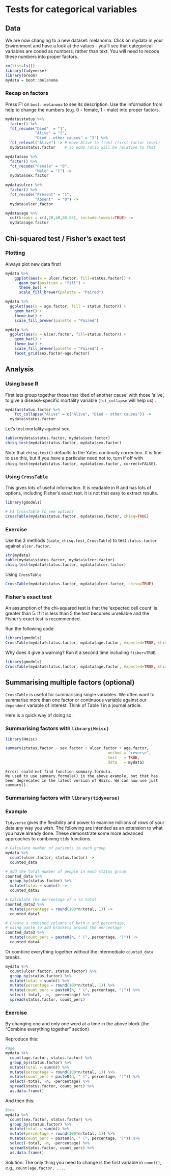 # Tests for categorical variables

## Data
We are now changing to a new dataset: melanoma. Click on mydata in your Environment and have a look at the values - you'll see that categorical variables are coded as numbers, rather than text. You will need to recode these numbers into proper factors. 

```r

rm(list=ls())
library(tidyverse)
library(broom)
mydata = boot::melanoma

```

### Recap on factors

Press F1 on `boot::melanoma` to see its description. Use the information from help to change the numbers (e.g. 0 - female, 1 - male) into proper factors.

```r

mydata$status %>% 
  factor() %>% 
  fct_recode("Died"  = "1",
             "Alive" = "2",
             "Died - other causes" = "3") %>% 
  fct_relevel("Alive") -> # move Alive to front (first factor level) 
  mydata$status.factor    # so odds ratio will be relative to that

mydata$sex %>% 
  factor() %>% 
  fct_recode("Female" = "0",
             "Male" = "1") ->
  mydata$sex.factor
  
mydata$ulcer %>% 
  factor() %>% 
  fct_recode("Present" = "1",
             "Absent"  = "0") -> 
  mydata$ulcer.factor

mydata$age %>% 
  cut(breaks = c(4,20,40,60,95), include.lowest=TRUE) ->
  mydata$age.factor


```


## Chi-squared test / Fisher's exact test

### Plotting
Always plot new data first!

```r
mydata %>% 
	ggplot(aes(x = ulcer.factor, fill=status.factor)) + 
	  geom_bar(position = "fill") +
	  theme_bw() +
	  scale_fill_brewer(palette = "Paired")
```

```r
mydata %>% 
  ggplot(aes(x = age.factor, fill = status.factor)) +
    geom_bar() +
    theme_bw() +
    scale_fill_brewer(palette = "Paired")
```

```r
mydata %>% 
  ggplot(aes(x = ulcer.factor, fill=status.factor)) + 
    geom_bar() +
    theme_bw() +
    scale_fill_brewer(palette = "Paired") +
    facet_grid(sex.factor~age.factor)
```

## Analysis

### Using base R

First lets group together those that 'died of another cause' with those 'alive', to give a disease-specific mortality variable (`fct_collapse` will help us) . 
```r
mydata$status.factor %>%  
	fct_collapse("Alive" = c("Alive", "Died - other causes")) ->
  mydata$status.factor
```

Let's test mortality against sex.

```r
table(mydata$status.factor, mydata$sex.factor)
chisq.test(mydata$status.factor, mydata$sex.factor)
```

Note that `chisq.test()` defaults to the Yates continuity correction. It is fine to use this, but if you have a particular need not to, turn if off with `chisq.test(mydata$status.factor, mydata$sex.factor, correct=FALSE)`.

### Using `CrossTable`
This gives lots of useful information. It is readable in R and has lots of options, including Fisher's exact test. It is not that easy to extract results. 
\newpage
```r
library(gmodels)

# F1 CrossTable to see options
CrossTable(mydata$status.factor, mydata$sex.factor, chisq=TRUE)
```

### Exercise
Use the 3 methods (`table`, `chisq.test`, `CrossTable`) to test `status.factor` against `ulcer.factor`. 

```r
str(mydata)
table(mydata$status.factor, mydata$ulcer.factor)
chisq.test(mydata$status.factor, mydata$ulcer.factor)
```

Using `CrossTable`
```r

CrossTable(mydata$status.factor, mydata$ulcer.factor, chisq=TRUE)

```

### Fisher's exact test

An assumption of the chi-squared test is that the 'expected cell count' is greater than 5. If it is less than 5 the test becomes unreliable and the Fisher's exact test is recommended. 

Run the following code. 

```r

library(gmodels)
CrossTable(mydata$status.factor, mydata$age.factor, expected=TRUE, chisq=TRUE)

```

Why does it give a warning? Run it a second time including `fisher=TRUE`. 


```r

library(gmodels)
CrossTable(mydata$status.factor, mydata$age.factor, expected=TRUE, chisq=TRUE)

```


## Summarising multiple factors (optional)
`CrossTable` is useful for summarising single variables. We often want to summarise more than one factor or continuous variable against our `dependent` variable of interest. Think of Table 1 in a journal article. 

Here is a quick way of doing so:

### Summarising factors with `library(Hmisc)`
```r
library(Hmisc)

summary(status.factor ~ sex.factor + ulcer.factor + age.factor, 
											 method = "reverse", 
											 test   = TRUE,
											 data   = mydata)
```

```block

Error: could not find function summary.formula.
We used to use summary.formula() in the above example, but that has been deprecated in the latest version of Hmisc. We can now use just summary().

```

### Summarising factors with `library(tidyverse)`

### Example
`Tidyverse` gives the flexibility and power to examine millions of rows of your data any way you wish. The following are intended as an extension to what you have already done. These demonstrate some more advanced approaches to combining `tidy` functions. 


```r
# Calculate number of patients in each group
mydata %>%
  count(ulcer.factor, status.factor) ->
  counted_data

# Add the total number of people in each status group
counted_data %>%
  group_by(status.factor) %>%
  mutate(total = sum(n)) ->
  counted_data2   
```

```r
# Calculate the percentage of n to total
counted_data2 %>%
  mutate(percentage = round(100*n/total, 1)) ->
  counted_data3
```

```r
# Create a combined columns of both n and percentage,
# using paste to add brackets around the percentage
counted_data3 %>% 
  mutate(count_perc = paste0(n, " (", percentage, ")")) -> 
  counted_data4
```


Or combine everything together without the intermediate `counted_data` breaks.
```r

mydata %>%
  count(ulcer.factor, status.factor) %>%
  group_by(status.factor) %>%
  mutate(total = sum(n)) %>%
  mutate(percentage = round(100*n/total, 1)) %>% 
  mutate(count_perc = paste0(n, " (", percentage, ")")) %>% 
  select(-total, -n, -percentage) %>% 
  spread(status.factor, count_perc)
```



### Exercise
By changing one and only one word at a time in the above block (the "Combine everything together" section)

Reproduce this:
```r
#age
mydata %>%
  count(age.factor, status.factor) %>%
  group_by(status.factor) %>%
  mutate(total = sum(n)) %>%
  mutate(percentage = round(100*n/total, 1)) %>% 
  mutate(count_perc = paste0(n, " (", percentage, ")")) %>% 
  select(-total, -n, -percentage) %>% 
  spread(status.factor, count_perc) %>% 
  as.data.frame()
```

And then this:
```r
#sex
mydata %>%
  count(sex.factor, status.factor) %>%
  group_by(status.factor) %>%
  mutate(total = sum(n)) %>%
  mutate(percentage = round(100*n/total, 1)) %>% 
  mutate(count_perc = paste0(n, " (", percentage, ")")) %>% 
  select(-total, -n, -percentage) %>% 
  spread(status.factor, count_perc) %>% 
  as.data.frame()
```

Solution: The only thing you need to change is the first variable in `count()`, e.g., `count(age.factor, ...`.


